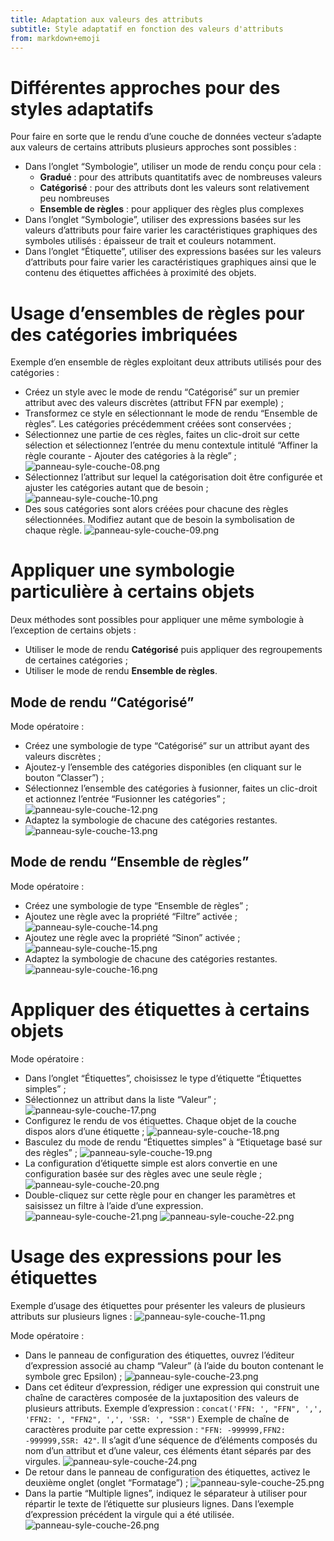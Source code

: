 ```yaml
---
title: Adaptation aux valeurs des attributs
subtitle: Style adaptatif en fonction des valeurs d'attributs
from: markdown+emoji
---
```


# Différentes approches pour des styles adaptatifs
Pour faire en sorte que le rendu d'une couche de données vecteur s'adapte aux valeurs de certains attributs plusieurs approches sont possibles&nbsp;:

* Dans l'onglet "Symbologie", utiliser un mode de rendu conçu pour cela&nbsp;:
  * **Gradué**&nbsp;: pour des attributs quantitatifs avec de nombreuses valeurs
  * **Catégorisé**&nbsp;: pour des attributs dont les valeurs sont relativement peu nombreuses
  * **Ensemble de règles**&nbsp;: pour appliquer des règles plus complexes
* Dans l'onglet "Symbologie", utiliser des expressions basées sur les valeurs d'attributs pour faire varier les caractéristiques graphiques des symboles utilisés&nbsp;: épaisseur de trait et couleurs notamment.
* Dans l'onglet "Étiquette", utiliser des expressions basées sur les valeurs d'attributs pour faire varier les caractéristiques graphiques ainsi que le contenu des étiquettes affichées à proximité des objets.

# Usage d'ensembles de règles pour des catégories imbriquées
Exemple d'en ensemble de règles exploitant deux attributs utilisés pour des catégories&nbsp;:

* Créez un style avec le mode de rendu "Catégorisé" sur un premier attribut avec des valeurs discrètes (attribut FFN par exemple)&nbsp;;
* Transformez ce style en sélectionnant le mode de rendu "Ensemble de règles". Les catégories précédemment créées sont conservées&nbsp;;
* Sélectionnez une partie de ces règles, faites un clic-droit sur cette sélection et sélectionnez l'entrée du menu contextule intitulé "Affiner la règle courante - Ajouter des catégories à la règle"&nbsp;;
![panneau-syle-couche-08.png](assets/panneau-syle-couche-08.png)
* Sélectionnez l'attribut sur lequel la catégorisation doit être configurée et ajuster les catégories autant que de besoin&nbsp;;
![panneau-syle-couche-10.png](assets/panneau-syle-couche-10.png)
* Des sous catégories sont alors créées pour chacune des règles sélectionnées. Modifiez autant que de besoin la symbolisation de chaque règle.
![panneau-syle-couche-09.png](assets/panneau-syle-couche-09.png)

# Appliquer une symbologie particulière à certains objets
Deux méthodes sont possibles pour appliquer une même symbologie à l'exception de certains objets&nbsp;:

* Utiliser le mode de rendu **Catégorisé** puis appliquer des regroupements de certaines catégories&nbsp;;
* Utiliser le mode de rendu **Ensemble de règles**.

## Mode de rendu "Catégorisé"
Mode opératoire&nbsp;:

* Créez une symbologie de type "Catégorisé" sur un attribut ayant des valeurs discrètes&nbsp;;
* Ajoutez-y l'ensemble des catégories disponibles (en cliquant sur le bouton "Classer")&nbsp;;
* Sélectionnez l'ensemble des catégories à fusionner, faites un clic-droit et actionnez l'entrée "Fusionner les catégories"&nbsp;;
![panneau-syle-couche-12.png](assets/panneau-syle-couche-12.png)
* Adaptez la symbologie de chacune des catégories restantes.
![panneau-syle-couche-13.png](assets/panneau-syle-couche-13.png)

## Mode de rendu "Ensemble de règles"
Mode opératoire&nbsp;:

* Créez une symbologie de type "Ensemble de règles"&nbsp;;
* Ajoutez une règle avec la propriété "Filtre" activée&nbsp;;
![panneau-syle-couche-14.png](assets/panneau-syle-couche-14.png)
* Ajoutez une règle avec la propriété "Sinon" activée&nbsp;;
![panneau-syle-couche-15.png](assets/panneau-syle-couche-15.png)
* Adaptez la symbologie de chacune des catégories restantes.
![panneau-syle-couche-16.png](assets/panneau-syle-couche-16.png)

# Appliquer des étiquettes à certains objets

Mode opératoire&nbsp;:

* Dans l'onglet "Étiquettes", choisissez le type d'étiquette "Étiquettes simples"&nbsp;;
* Sélectionnez un attribut dans la liste "Valeur"&nbsp;;
![panneau-syle-couche-17.png](assets/panneau-syle-couche-17.png)
* Configurez le rendu de vos étiquettes. Chaque objet de la couche dispos alors d'une étiquette&nbsp;;
![panneau-syle-couche-18.png](assets/panneau-syle-couche-18.png)
* Basculez du mode de rendu "Étiquettes simples" à "Etiquetage basé sur des règles"&nbsp;;
![panneau-syle-couche-19.png](assets/panneau-syle-couche-19.png)
* La configuration d'étiquette simple est alors convertie en une configuration basée sur des règles avec une seule règle&nbsp;;
![panneau-syle-couche-20.png](assets/panneau-syle-couche-20.png)
* Double-cliquez sur cette règle pour en changer les paramètres et saisissez un filtre à l'aide d'une expression.
![panneau-syle-couche-21.png](assets/panneau-syle-couche-21.png)
![panneau-syle-couche-22.png](assets/panneau-syle-couche-22.png)

# Usage des expressions pour les étiquettes

Exemple d'usage des étiquettes pour présenter les valeurs de plusieurs attributs sur plusieurs lignes&nbsp;:
![panneau-syle-couche-11.png](assets/panneau-syle-couche-11.png)

Mode opératoire&nbsp;:

* Dans le panneau de configuration des étiquettes, ouvrez l'éditeur d'expression associé au champ "Valeur" (à l'aide du bouton contenant le symbole grec Epsilon)&nbsp;;
![panneau-syle-couche-23.png](assets/panneau-syle-couche-23.png)
* Dans cet éditeur d'expression, rédiger une expression qui construit une chaîne de caractères composée de la juxtaposition des valeurs de plusieurs attributs. Exemple d'expression&nbsp;:
`concat('FFN: ', "FFN", ',', 'FFN2: ', "FFN2", ',', 'SSR: ', "SSR")`
Exemple de chaîne de caractères produite par cette expression&nbsp;: `"FFN: -999999,FFN2: -999999,SSR: 42"`. Il s'agit d'une séquence de d'éléments composés du nom d'un attribut et d'une valeur, ces éléments étant séparés par des virgules.
![panneau-syle-couche-24.png](assets/panneau-syle-couche-24.png)
* De retour dans le panneau de configuration des étiquettes, activez le deuxième onglet (onglet "Formatage")&nbsp;;
![panneau-syle-couche-25.png](assets/panneau-syle-couche-25.png)
* Dans la partie "Multiple lignes", indiquez le séparateur à utiliser pour répartir le texte de l'étiquette sur plusieurs lignes. Dans l'exemple d'expression précédent la virgule qui a été utilisée.
![panneau-syle-couche-26.png](assets/panneau-syle-couche-26.png)
